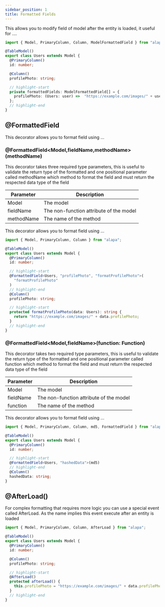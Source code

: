 ```yaml
---
sidebar_position: 1
title: Formatted Fields
---
```


This allows you to modify field of model after the entity is loaded, it useful for ....

<CodeScreen title="src/app/models/user.ts">

```typescript
import { Model, PrimaryColumn, Column, ModelFormattedField } from "alapa";

@TableModel()
export class Users extends Model {
  @PrimaryColumn()
  id: number;

  @Column()
  profilePhoto: string;

  // highlight-start
  private formattedFields: ModelFormattedField[] = {
    profilePhoto: (Users: user) =>  "https://example.com/images/" + user.profilePhoto;
  };
  // highlight-end
}
```

</CodeScreen>

## @FormattedField

This decorator allows you to format field using ...

### @FormattedField\<Model,fieldName,methodName\>(methodName)

This decorator takes three required type parameters, this is useful to validate the return type of the formatted
and one positional parameter called methodName which method to format the field and must return the respected data
type of the field

| **Parameter** | **Description**                         |
| ------------- | --------------------------------------- |
| Model         | The model                               |
| fieldName     | The non-function attribute of the model |
| methodName    | The name of the method                  |

This decorator allows you to format field using ...

<CodeScreen title="src/app/models/user.ts">

```typescript
import { Model, PrimaryColumn, Column } from "alapa";

@TableModel()
export class Users extends Model {
  @PrimaryColumn()
  id: number;

  // highlight-start
  @FormattedField<Users, "profilePhoto", "formatProfilePhoto">(
    "formatProfilePhoto"
  )
  // highlight-end
  @Column()
  profilePhoto: string;

  // highlight-start
  protected formatProfilePhoto(data: Users): string {
    return "https://example.com/images/" + data.profilePhoto;
  }
  // highlight-end
}
```

</CodeScreen>

### @FormattedField\<Model,fieldName\>(function: Function)

This decorator takes two required type parameters, this is useful to validate the return type of the formatted
and one positional parameter called function which method to format the field and must return the respected data
type of the field

| **Parameter** | **Description**                         |
| ------------- | --------------------------------------- |
| Model         | The model                               |
| fieldName     | The non-function attribute of the model |
| function      | The name of the method                  |

This decorator allows you to format field using ...

<CodeScreen title="src/app/models/user.ts">

```typescript
import { Model, PrimaryColumn, Column, md5, FormattedField } from "alapa";

@TableModel()
export class Users extends Model {
  @PrimaryColumn()
  id: number;

  // highlight-start
  @FormattedField<Users, "hashedData">(md5)
  // highlight-end
  @Column()
  hashedData: string;
}
```

</CodeScreen>

## @AfterLoad()

For complex formatting that requires more logic you can use a special event called AfterLoad.
As the name implies this event execute after an entity is loaded

<CodeScreen title="src/app/models/user.ts">

```typescript
import { Model, PrimaryColumn, Column, AfterLoad } from "alapa";

@TableModel()
export class Users extends Model {
  @PrimaryColumn()
  id: number;

  @Column()
  profilePhoto: string;

  // highlight-start
  @AfterLoad()
  protected afterLoad() {
    this.profilePhoto = "https://example.com/images/" + data.profilePhoto;
  }
  // highlight-end
}
```

</CodeScreen>
